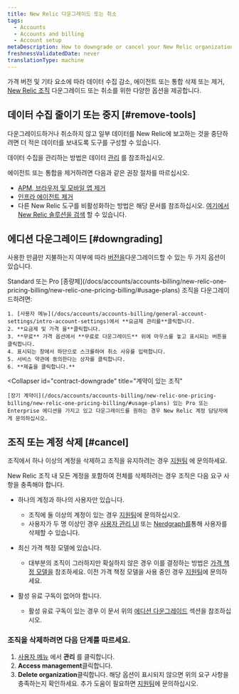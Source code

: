 ```yaml
---
title: New Relic 다운그레이드 또는 취소
tags:
  - Accounts
  - Accounts and billing
  - Account setup
metaDescription: How to downgrade or cancel your New Relic organization.
freshnessValidatedDate: never
translationType: machine
---
```


가격 버전 및 기타 요소에 따라 데이터 수집 감소, 에이전트 또는 통합 삭제 또는 제거, [New Relic 조직](/docs/accounts/accounts-billing/new-relic-one-pricing-users/new-relic-account-structure) 다운그레이드 또는 취소를 위한 다양한 옵션을 제공합니다.

## 데이터 수집 줄이기 또는 중지 [#remove-tools]

다운그레이드하거나 취소하지 않고 일부 데이터를 New Relic에 보고하는 것을 중단하려면 더 적은 데이터를 보내도록 도구를 구성할 수 있습니다.

데이터 수집을 관리하는 방법은 데이터 [관리](/docs/telemetry-data-platform/get-data-new-relic/manage-data/manage-your-data) 를 참조하십시오.

에이전트 또는 통합을 제거하려면 다음과 같은 권장 절차를 따르십시오.

* [APM, 브라우저 및 모바일 앱 제거](/docs/apm/new-relic-apm/maintenance/remove-applications-new-relic/)
* [인프라 에이전트 제거](/docs/infrastructure/install-infrastructure-agent/update-or-uninstall/uninstall-infrastructure-agent/)
* 다른 New Relic 도구를 비활성화하는 방법은 해당 문서를 참조하십시오. [여기에서 New Relic 솔루션을 검색](https://newrelic.com/instant-observability/) 할 수 있습니다.

## 에디션 다운그레이드 [#downgrading]

사용한 만큼만 지불하는지 여부에 따라 [버전을](/docs/accounts/accounts-billing/new-relic-one-pricing-billing/new-relic-one-pricing-billing/#editions)다운그레이드할 수 있는 두 가지 옵션이 있습니다.

<CollapserGroup>
  <Collapser
    id="payg-downgrade"
    title="종량제 조직"
  >
    Standard 또는 Pro [종량제](/docs/accounts/accounts-billing/new-relic-one-pricing-billing/new-relic-one-pricing-billing/#usage-plans) 조직을 다운그레이드하려면:

    1. [사용자 메뉴](/docs/accounts/accounts-billing/general-account-settings/intro-account-settings)에서 **요금제 관리를**클릭합니다.
    2. **요금제 및 가격 을**클릭합니다.
    3. **무료** 가격 옵션에서 **무료로 다운그레이드** 위에 마우스를 놓고 표시되는 버튼을 클릭합니다.
    4. 표시되는 창에서 하단으로 스크롤하여 취소 사유를 입력합니다.
    5. 서비스 약관에 동의한다는 상자를 클릭합니다.
    6. **제출을 클릭합니다.**
  </Collapser>

  <Collapser
    id="contract-downgrade"
    title="계약이 있는 조직"
  >
    [장기 계약이](/docs/accounts/accounts-billing/new-relic-one-pricing-billing/new-relic-one-pricing-billing/#usage-plans) 있는 Pro 또는 Enterprise 에디션을 가지고 있고 다운그레이드를 원하는 경우 New Relic 계정 담당자에게 문의하십시오.
  </Collapser>
</CollapserGroup>

## 조직 또는 계정 삭제 [#cancel]

조직에서 하나 이상의 계정을 삭제하고 조직을 유지하려는 경우 [지원팀](/docs/using-new-relic/welcome-new-relic/get-started/find-help-use-support-portal) 에 문의하세요.

New Relic 조직 내 모든 계정을 포함하여 전체를 삭제하려는 경우 조직은 다음 요구 사항을 충족해야 합니다.

* 하나의 계정과 하나의 사용자만 있습니다.

  * 조직에 둘 이상의 계정이 있는 경우 [지원팀](/docs/using-new-relic/welcome-new-relic/get-started/find-help-use-support-portal)에 문의하십시오.
  * 사용자가 두 명 이상인 경우 [사용자 관리 UI](/docs/accounts/accounts-billing/new-relic-one-user-management/user-management-ui-and-tasks/#delete-users) 또는 [Nerdgraph를](/docs/apis/nerdgraph/examples/nerdgraph-manage-users/#delete-users)통해 사용자를 삭제할 수 있습니다.

* 최신 가격 책정 모델에 있습니다.

  * 대부분의 조직이 그러하지만 확실하지 않은 경우 이를 결정하는 방법은 [가격 책정 모델을](/docs/accounts/original-accounts-billing/original-product-based-pricing/overview-pricing-models/#determine-pricing) 참조하세요. 이전 가격 책정 모델을 사용 중인 경우 [지원팀](/docs/using-new-relic/welcome-new-relic/get-started/find-help-use-support-portal)에 문의하세요.

* 활성 유료 구독이 없어야 합니다.

  * 활성 유료 구독이 있는 경우 이 문서 위의 [에디션 다운그레이드](#downgrading) 섹션을 참조하십시오.

### 조직을 삭제하려면 다음 단계를 따르세요.

1. [사용자 메뉴](/docs/accounts/accounts-billing/general-account-settings/intro-account-settings) 에서 **관리** 를 클릭합니다.
2. **Access management**클릭합니다.
3. **Delete organization**클릭합니다. 해당 옵션이 표시되지 않으면 위의 요구 사항을 충족하는지 확인하세요. 추가 도움이 필요하면 [지원팀](/docs/using-new-relic/welcome-new-relic/get-started/find-help-use-support-portal)에 문의하십시오.